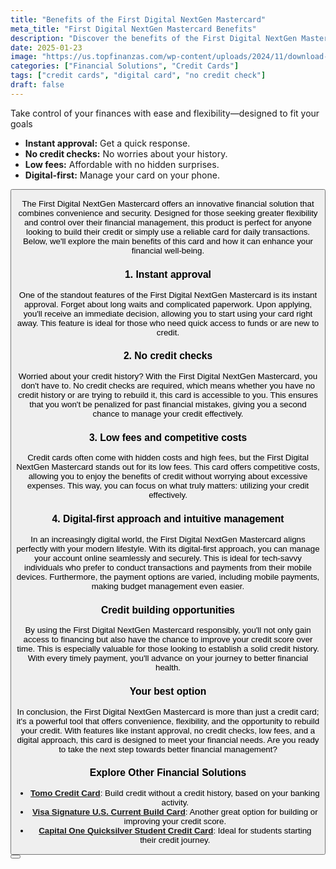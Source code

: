 ```yaml
---
title: "Benefits of the First Digital NextGen Mastercard"
meta_title: "First Digital NextGen Mastercard Benefits"
description: "Discover the benefits of the First Digital NextGen Mastercard: instant approval, no credit check, low fees, and digital management."
date: 2025-01-23
image: "https://us.topfinanzas.com/wp-content/uploads/2024/11/download-15.webp"
categories: ["Financial Solutions", "Credit Cards"]
tags: ["credit cards", "digital card", "no credit check"]
draft: false
---
```


Take control of your finances with ease and flexibility—designed to fit your goals

- **Instant approval:** Get a quick response.
- **No credit checks:** No worries about your history.
- **Low fees:** Affordable with no hidden surprises.
- **Digital-first:** Manage your card on your phone.

<Button label="How it Works" link="/financial-solutions/first-digital-nextgen-mastercard-requirements" />

The First Digital NextGen Mastercard offers an innovative financial solution that combines convenience and security. Designed for those seeking greater flexibility and control over their financial management, this product is perfect for anyone looking to build their credit or simply use a reliable card for daily transactions. Below, we'll explore the main benefits of this card and how it can enhance your financial well-being.

### 1. Instant approval

One of the standout features of the First Digital NextGen Mastercard is its instant approval. Forget about long waits and complicated paperwork. Upon applying, you'll receive an immediate decision, allowing you to start using your card right away. This feature is ideal for those who need quick access to funds or are new to credit.

### 2. No credit checks

Worried about your credit history? With the First Digital NextGen Mastercard, you don't have to. No credit checks are required, which means whether you have no credit history or are trying to rebuild it, this card is accessible to you. This ensures that you won't be penalized for past financial mistakes, giving you a second chance to manage your credit effectively.

### 3. Low fees and competitive costs

Credit cards often come with hidden costs and high fees, but the First Digital NextGen Mastercard stands out for its low fees. This card offers competitive costs, allowing you to enjoy the benefits of credit without worrying about excessive expenses. This way, you can focus on what truly matters: utilizing your credit effectively.

### 4. Digital-first approach and intuitive management

In an increasingly digital world, the First Digital NextGen Mastercard aligns perfectly with your modern lifestyle. With its digital-first approach, you can manage your account online seamlessly and securely. This is ideal for tech-savvy individuals who prefer to conduct transactions and payments from their mobile devices. Furthermore, the payment options are varied, including mobile payments, making budget management even easier.

### Credit building opportunities

By using the First Digital NextGen Mastercard responsibly, you'll not only gain access to financing but also have the chance to improve your credit score over time. This is especially valuable for those looking to establish a solid credit history. With every timely payment, you'll advance on your journey to better financial health.

### Your best option

In conclusion, the First Digital NextGen Mastercard is more than just a credit card; it's a powerful tool that offers convenience, flexibility, and the opportunity to rebuild your credit. With features like instant approval, no credit checks, low fees, and a digital approach, this card is designed to meet your financial needs. Are you ready to take the next step towards better financial management?

### Explore Other Financial Solutions

- [**Tomo Credit Card**](/financial-solutions/tomo-credit-card-benefits): Build credit without a credit history, based on your banking activity.
- [**Visa Signature U.S. Current Build Card**](/financial-solutions/visa-signature-us-current-build-credit-card-benefits): Another great option for building or improving your credit score.
- [**Capital One Quicksilver Student Credit Card**](/financial-solutions/capital-one-quicksilver-student-credit-card-benefits): Ideal for students starting their credit journey.

<Button label="How it Works" link="/financial-solutions/first-digital-nextgen-mastercard-requirements" />
